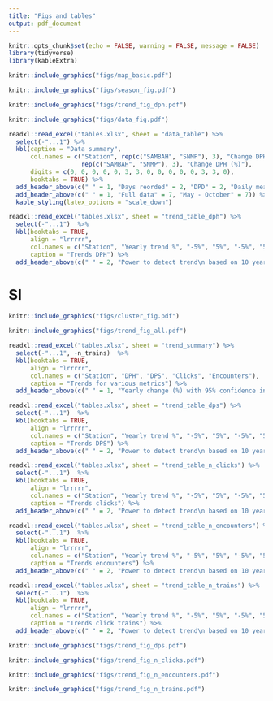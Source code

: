 ```yaml
---
title: "Figs and tables"
output: pdf_document
---
```


```r
knitr::opts_chunk$set(echo = FALSE, warning = FALSE, message = FALSE)
library(tidyverse)
library(kableExtra)
```


```r
knitr::include_graphics("figs/map_basic.pdf")
```

```r
knitr::include_graphics("figs/season_fig.pdf")
```

```r
knitr::include_graphics("figs/trend_fig_dph.pdf")
```


```r
knitr::include_graphics("figs/data_fig.pdf")
```

```r
readxl::read_excel("tables.xlsx", sheet = "data_table") %>% 
  select(-"...1") %>% 
  kbl(caption = "Data summary", 
      col.names = c("Station", rep(c("SAMBAH", "SNMP"), 3), "Change DPH (%)",
                    rep(c("SAMBAH", "SNMP"), 3), "Change DPH (%)"),
      digits = c(0, 0, 0, 0, 0, 3, 3, 0, 0, 0, 0, 0, 3, 3, 0),
      booktabs = TRUE) %>% 
  add_header_above(c(" " = 1, "Days reorded" = 2, "DPD" = 2, "Daily mean DPH" = 2, " " = 1, "Days reorded" = 2, "DPD" = 2, "Daily mean DPH" = 2, " " = 1)) %>% 
  add_header_above(c(" " = 1, "Full data" = 7, "May - October" = 7)) %>% 
  kable_styling(latex_options = "scale_down")
```



```r
readxl::read_excel("tables.xlsx", sheet = "trend_table_dph") %>% 
  select(-"...1")  %>% 
  kbl(booktabs = TRUE, 
      align = "lrrrrr",
      col.names = c("Station", "Yearly trend %", "-5%", "5%", "-5%", "5%"),
      caption = "Trends DPH") %>% 
  add_header_above(c(" " = 2, "Power to detect trend\n based on 10 years data" = 2, "Years required\n for 80% power" = 2))
```


# SI


```r
knitr::include_graphics("figs/cluster_fig.pdf")
```

```r
knitr::include_graphics("figs/trend_fig_all.pdf")
```


```r
readxl::read_excel("tables.xlsx", sheet = "trend_summary") %>% 
  select(-"...1", -n_trains)  %>% 
  kbl(booktabs = TRUE, 
      align = "lrrrrr",
      col.names = c("Station", "DPH", "DPS", "Clicks", "Encounters"),
      caption = "Trends for various metrics") %>% 
  add_header_above(c(" " = 1, "Yearly change (%) with 95% confidence intervals" = 4))
```


```r
readxl::read_excel("tables.xlsx", sheet = "trend_table_dps") %>% 
  select(-"...1")  %>% 
  kbl(booktabs = TRUE, 
      align = "lrrrrr",
      col.names = c("Station", "Yearly trend %", "-5%", "5%", "-5%", "5%"),
      caption = "Trends DPS") %>% 
  add_header_above(c(" " = 2, "Power to detect trend\n based on 10 years data" = 2, "Years required\n for 80% power" = 2))
```

```r
readxl::read_excel("tables.xlsx", sheet = "trend_table_n_clicks") %>% 
  select(-"...1")  %>% 
  kbl(booktabs = TRUE, 
      align = "lrrrrr",
      col.names = c("Station", "Yearly trend %", "-5%", "5%", "-5%", "5%"),
      caption = "Trends clicks") %>% 
  add_header_above(c(" " = 2, "Power to detect trend\n based on 10 years data" = 2, "Years required\n for 80% power" = 2))
```

```r
readxl::read_excel("tables.xlsx", sheet = "trend_table_n_encounters") %>% 
  select(-"...1")  %>% 
  kbl(booktabs = TRUE, 
      align = "lrrrrr",
      col.names = c("Station", "Yearly trend %", "-5%", "5%", "-5%", "5%"),
      caption = "Trends encounters") %>% 
  add_header_above(c(" " = 2, "Power to detect trend\n based on 10 years data" = 2, "Years required\n for 80% power" = 2))
```

```r
readxl::read_excel("tables.xlsx", sheet = "trend_table_n_trains") %>% 
  select(-"...1")  %>% 
  kbl(booktabs = TRUE, 
      align = "lrrrrr",
      col.names = c("Station", "Yearly trend %", "-5%", "5%", "-5%", "5%"),
      caption = "Trends click trains") %>% 
  add_header_above(c(" " = 2, "Power to detect trend\n based on 10 years data" = 2, "Years required\n for 80% power" = 2))
```

```r
knitr::include_graphics("figs/trend_fig_dps.pdf")
```

```r
knitr::include_graphics("figs/trend_fig_n_clicks.pdf")
```

```r
knitr::include_graphics("figs/trend_fig_n_encounters.pdf")
```

```r
knitr::include_graphics("figs/trend_fig_n_trains.pdf")
```
